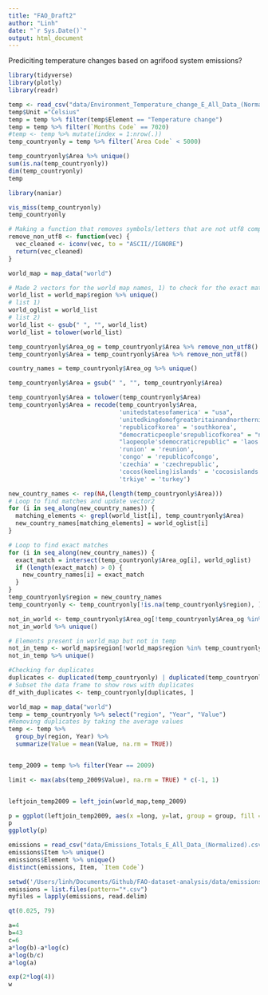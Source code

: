 ```yaml
---
title: "FAO_Draft2"
author: "Linh"
date: "`r Sys.Date()`"
output: html_document
---
```


Prediciting temperature changes based on agrifood system emissions?

```r
library(tidyverse)
library(plotly)
library(readr)
```

```r
temp <- read_csv("data/Environment_Temperature_change_E_All_Data_(Normalized).csv")
temp$Unit ="Celsius"
temp = temp %>% filter(temp$Element == "Temperature change")
temp = temp %>% filter(`Months Code` == 7020)
#temp <- temp %>% mutate(index = 1:nrow(.))
temp_countryonly = temp %>% filter(`Area Code` < 5000)
```

```r
temp_countryonly$Area %>% unique()
sum(is.na(temp_countryonly))
dim(temp_countryonly)
temp 

library(naniar)

vis_miss(temp_countryonly)
temp_countryonly

```


```r
# Making a function that removes symbols/letters that are not utf8 compatible such as country names
remove_non_utf8 <- function(vec) {
  vec_cleaned <- iconv(vec, to = "ASCII//IGNORE")
  return(vec_cleaned)
}

world_map = map_data("world")

# Made 2 vectors for the world map names, 1) to check for the exact matching including spaces and another to match similiar letters based on stripped text
world_list = world_map$region %>% unique()
# list 1)
world_oglist = world_list
# list 2)
world_list <- gsub(" ", "", world_list) 
world_list = tolower(world_list)

temp_countryonly$Area_og = temp_countryonly$Area %>% remove_non_utf8()
temp_countryonly$Area = temp_countryonly$Area %>% remove_non_utf8()

country_names = temp_countryonly$Area_og %>% unique()

temp_countryonly$Area = gsub(" ", "", temp_countryonly$Area) 

temp_countryonly$Area = tolower(temp_countryonly$Area)
temp_countryonly$Area = recode(temp_countryonly$Area, 
                               'unitedstatesofamerica' = "usa",
                               'unitedkingdomofgreatbritainandnorthernireland' = 'uk',
                               'republicofkorea' = 'southkorea',
                               "democraticpeople'srepublicofkorea" = "northkorea",
                               "laopeople'sdemocraticrepublic" = 'laos',
                               'runion' = 'reunion',
                               'congo' = 'republicofcongo',
                               'czechia' = 'czechrepublic',
                               'cocos(keeling)islands' = 'cocosislands',
                               'trkiye' = 'turkey')
```

```r
new_country_names <- rep(NA,(length(temp_countryonly$Area)))
# Loop to find matches and update vector2
for (i in seq_along(new_country_names)) {
  matching_elements <- grepl(world_list[i], temp_countryonly$Area)
  new_country_names[matching_elements] = world_oglist[i]
}

# Loop to find exact matches
for (i in seq_along(new_country_names)) {
  exact_match = intersect(temp_countryonly$Area_og[i], world_oglist)
  if (length(exact_match) > 0) {
    new_country_names[i] = exact_match
  }
}
temp_countryonly$region = new_country_names
temp_countryonly <- temp_countryonly[!is.na(temp_countryonly$region), ]
```

```r
not_in_world <- temp_countryonly$Area_og[!temp_countryonly$Area_og %in% world_map$region]
not_in_world %>% unique()

# Elements present in world_map but not in temp
not_in_temp <- world_map$region[!world_map$region %in% temp_countryonly$region]
not_in_temp %>% unique()

#Checking for duplicates
duplicates <- duplicated(temp_countryonly) | duplicated(temp_countryonly, fromLast = TRUE)
# Subset the data frame to show rows with duplicates
df_with_duplicates <- temp_countryonly[duplicates, ]
```



```r
world_map = map_data("world")
temp = temp_countryonly %>% select("region", "Year", "Value") 
#Removing duplicates by taking the average values
temp <- temp %>%
  group_by(region, Year) %>%
  summarize(Value = mean(Value, na.rm = TRUE))


temp_2009 = temp %>% filter(Year == 2009)

limit <- max(abs(temp_2009$Value), na.rm = TRUE) * c(-1, 1)


leftjoin_temp2009 = left_join(world_map,temp_2009)

p = ggplot(leftjoin_temp2009, aes(x =long, y=lat, group = group, fill = Value)) + geom_polygon(color = "white", size = 0.1) +theme_bw() + scale_fill_distiller(type = "div", limit = limit)  + coord_fixed(1.3) + labs(x= "Latitude", y="Longitude")
p
ggplotly(p)

```



```r
emissions = read_csv("data/Emissions_Totals_E_All_Data_(Normalized).csv")
emissions$Item %>% unique()
emissions$Element %>% unique()
distinct(emissions, Item, `Item Code`)
```

```r

setwd('/Users/linh/Documents/Github/FAO-dataset-analysis/data/emissions')
emissions = list.files(pattern="*.csv")
myfiles = lapply(emissions, read.delim)
```

```r
qt(0.025, 79)
```

```r
a=4
b=43
c=6
a*log(b)-a*log(c)
a*log(b/c)
a*log(a)
```
```r
exp(2*log(4))
w

```



